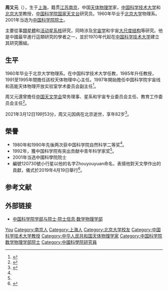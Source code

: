 {{Infobox scientist
| 姓名         = 周又元
| 出生日期     = {{birth date|1938|7|30}}
| 出生地點     = {{flagicon image|Flag of Reformed Government of the Republic of China.svg}} [[中華民國維新政府|中華民國]][[督办上海市政公署|上海市]]
| 逝世日期     = {{Death date and age|2021|3|12|1938|7|30}}
| 逝世地点     = {{CHN}}[[北京市|北京市]]
| 國籍         = {{PRC}}
| 母校         = [[北京大学|北京大学]]
| 機構         =[[中国科学技术大学|中国科学技术大学]]<br>[[中国科学院|中国科学院]]
}}
'''周又元'''（{{bd|1938年|7月30日|2021年|3月12日|catIdx=Zhou}}），生于[[上海|上海]]，籍贯[[江苏|江苏]][[南京|南京]]，中国[[天体物理学|天体物理学]]家，[[中国科学技术大学|中国科学技术大学]]和[[北京大学|北京大学]]教授，[[中国科学院国家天文台|中国科学院国家天文台]]研究员。1960年毕业于[[北京大学|北京大学]]物理系。2001年当选为[[中国科学院院士|中国科学院院士]]。

主要從事[[類星體|類星體]]和[[活动星系核|活动星系核]]研究，同時涉及[[宇宙学|宇宙学]]和宇宙[[大尺度结构|大尺度结构]]等研究。他是中國最早進行這類研究的學者之一，並於1970年代起在[[中国科学技术大学|中国科学技术大学]]建立其研究團組。

== 生平 ==
1960年毕业于北京大学物理系。在中国科学技术大学任教，1985年升任教授，1991至1995年間擔任該校天体物理中心主任。1997年開始擔任中国科学院宇宙线和高能天体物理开放实验室学术委员会副主任<ref>{{cite web |title=周又元 |url=http://dsxt.ustc.edu.cn/zj_js.asp?zzid=165 |publisher=中国科学技术大学 |accessdate=2020-04-19 |archive-date=2020-02-10 |archive-url=https://web.archive.org/web/20200210110708/http://dsxt.ustc.edu.cn/zj_js.asp?zzid=165 |dead-url=no }}</ref>。

周又元還曾擔任[[中国天文学会|中国天文学会]]常务理事、星系和宇宙专业委员会主任、教育工作委员会主任<ref name=":0">{{cite web |title=周又元 |url=http://cfa.gzhu.edu.cn/info/1008/1172.htm |publisher=广州大学天体物理中心 |accessdate=2020-04-19 }}{{Dead link}}</ref>。

2021年3月12日19时53分，周又元因病在北京逝世，享年82岁<ref>{{Cite web|title=深切缅怀周又元院士|url=http://www.bao.ac.cn/xwzx/ttnews/202103/t20210315_5974606.html|accessdate=2021-03-15|work=中国科学院国家天文台}}</ref>。

== 榮譽 ==
* 1980年和1990年先後两次获中国科学院自然科学二等奖<ref name=":0" />。
* 1992年，獲中国科学院有突出贡献中青年科学家奖<ref name=":0" />。
* 2001年当选中國科學院院士
* 編號120730號小行星以他的名字Zhouyouyuan命名，表揚他對天文學作出的貢獻，儀式於2019年4月19日舉行<ref>{{cite news |author1=肖洁 |title=又一颗星星被冠以中国科学家名字 |url=http://news.sciencenet.cn/htmlnews/2019/4/425477.shtm |accessdate=2020-04-19 |publisher=科学网 |date=2019-04-21 |archive-date=2022-01-29 |archive-url=https://web.archive.org/web/20220129092028/https://news.sciencenet.cn/htmlnews/2019/4/425477.shtm |dead-url=no }}</ref>。

== 参考文献 ==
{{reflist}}

== 外部链接 ==
* [https://web.archive.org/web/20120308190537/http://sourcedb.cas.cn/sourcedb_ad_cas/zw2/ysxx/sxwlxb/ 中国科学院学部与院士·院士信息·数学物理学部]

{{中国科学院数学物理学部院士}}

{{Authority control}}
{{DEFAULTSORT:Zhou周}}
[[Category:周姓|You]]
[[Category:南京人|Category:南京人]]
[[Category:上海人|Category:上海人]]
[[Category:北京大学校友|Category:北京大学校友]]
[[Category:中国科学技术大学教授|Category:中国科学技术大学教授]]
[[Category:中华人民共和国天体物理学家|Category:中华人民共和国天体物理学家]]
[[Category:中国科学院数学物理学部院士|Category:中国科学院数学物理学部院士]]
[[Category:中國科學院研究員|Category:中國科學院研究員]]